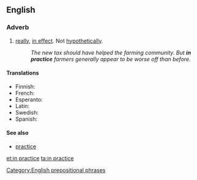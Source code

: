 ==English==

===Adverb===
{{en-adv|pos=[[in]] [[practice]]|-}}

# [[really]], [[in effect]]. Not [[hypothetically]].
#:''The new tax should have helped the farming community. But '''in practice''' farmers generally appear to be worse off than before.''

====Translations====
* Finnish: {{t+|fi|käytännössä}}
* French: {{t+|fr|pratiquement}}
* Esperanto: {{t-|eo|praktike|xs=Esperanto}}
* Latin: {{t|la|in actu}}
* Swedish: {{t|sv|i praktiken}}
* Spanish: {{t-|es|en la práctica}}

====See also====
*[[practice]]

[[Category:English prepositional phrases]]

[[et:in practice]]
[[ta:in practice]]